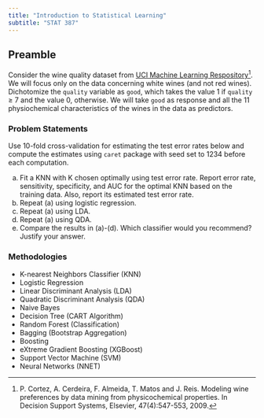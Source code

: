 ---
title: "Introduction to Statistical Learning"
subtitle: "STAT 387"
---

## Preamble

Consider the wine quality dataset from [UCI Machine Learning Respository](https://archive.ics.uci.edu/ml/datasets/Wine+Quality)[^1]. We will focus only on the data concerning white wines (and not red wines). Dichotomize the `quality` variable as `good`, which takes the value 1 if `quality` $\geq$ 7 and the value 0, otherwise. We will take `good` as response and all the 11 physiochemical characteristics of the wines in the data as predictors.

[^1]: P. Cortez, A. Cerdeira, F. Almeida, T. Matos and J. Reis. Modeling wine preferences by data mining from physicochemical properties. In Decision Support Systems, Elsevier, 47(4):547-553, 2009.


### Problem Statements

Use 10-fold cross-validation for estimating the test error rates below and compute the estimates using `caret` package with seed set to 1234 before each computation.

(a) Fit a KNN with K chosen optimally using test error rate. Report error rate, sensitivity, specificity, and AUC for the optimal KNN based on the training data. Also, report its estimated test error rate.
(b) Repeat (a) using logistic regression.
(c) Repeat (a) using LDA.
(d) Repeat (a) using QDA.
(e) Compare the results in (a)-(d). Which classifier would you recommend? Justify your answer.

### Methodologies

-   K-nearest Neighbors Classifier (KNN)
-   Logistic Regression
-   Linear Discriminant Analysis (LDA)
-   Quadratic Discriminant Analysis (QDA)
-   Naive Bayes
-   Decision Tree (CART Algorithm)
-   Random Forest (Classification)
-   Bagging (Bootstrap Aggregation)
-   Boosting
-   eXtreme Gradient Boosting (XGBoost)
-   Support Vector Machine (SVM)
-   Neural Networks (NNET)
